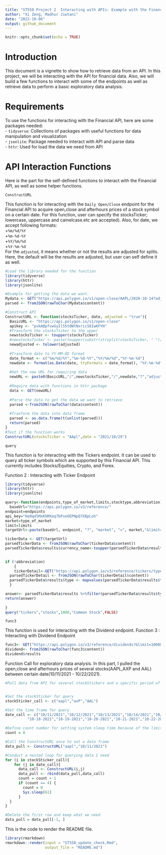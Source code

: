 ```yaml
---
title: "ST558 Project 2  Interacting with APIs: Example with the Financial API"
author: "Xi Zeng, Madhur Jiwtani"
date: "2022-10-06"
output: github_document
---
```


```r
knitr::opts_chunk$set(echo = TRUE)
```

# Introduction  
This document is a vignette to show how to retrieve data from an API. In this project, we will be interacting with the API for financial data. Also, we will build a few functions to interact with some of the endpoints as well as retrieve data to perform a basic exploratory data analysis.  

# Requirements  
To use the functions for interacting with the Financial API, here are some packages needed:  
- `tidyverse`: Collections of packages with useful functions for data manipulation and visualization  
- `jsonlite`: Package needed to interact with API and parse data  
- `httr`: Used for load the data we need from API  

# API Interaction Functions  
Here is the part for the self-defined functions to interact with the Financial API, as well as some helper functions.  

`ConstructURL`  

This function is for interacting with the `Daily Open/Close` endpoint for the Financial API to acquire open,close and afterhours prices of a stock symbol on a certain date. For this function, user can specify the stocksTicker; lowercase, uppercase and camelcase.etc are accepted). Also, for date, we accept following formats:  
+`%m/%d/%Y`  
+`%m-%d-%Y`  
+`%Y/%m/%d`  
+`%Y-%m-%d`  
For the `adjusted`, it means whether or not the results are adjusted for splits. Here, the default will be the results are adjusted, but user can self define it as well.  

```r
#Load the library needed for the function
library(tidyverse)
library(httr)
library(jsonlite)

#Example for getting the data we want.
Mydata <- GET("https://api.polygon.io/v1/open-close/AAPL/2020-10-14?adjusted=true&apiKey=pxkABpfvwGyIl55tOWtNxricS6IwKFYH")
parsed <- fromJSON(rawToChar(Mydata$content))

#Construct API
ConstructURL <- function(stocksTicker, date, adjusted = "true"){
  BasicURL <- "https://api.polygon.io/v1/open-close"
  apikey <- "pxkABpfvwGyIl55tOWtNxricS6IwKFYH"
  #Transform the stocksTicker to the upper 
  newstocksTicker <- toupper(stocksTicker)
  #newstocksTicker <- paste(toupper(substr(strsplit(stocksTicker, " ")[[1]],1,1)),collapse = "")
  newadjusted <- tolower(adjusted)
  
  #Transform date to YY-MM-DD format
  date_format <- c("%m/%d/%Y","%m-%d-%Y","%Y/%m/%d","%Y-%m-%d")
  newdate <- format(as.Date(date, tryFormats = date_format), "%Y-%m-%d")
  
  #Get the new URL for requiring data
  newURL <- paste0(BasicURL,"/",newstocksTicker,"/",newdate,"?","adjusted=",newadjusted,"&apiKey=",apikey)
  
  #Require data with functions in httr package
  data <- GET(newURL)
  
  #Parse the data to get the data we want to retrieve 
  parsed <-fromJSON(rawToChar(data$content))
  
  #Tranform the data into data frame
  parsed <- as.data.frame(t(unlist(parsed)))
  return(parsed)
}
#Test if the function works
ConstructURL(stocksTicker = "AApl",date = "2021/10/29")

```

`query`   

This function is for interacting with the Tickers endpoint. It can be used to query all ticker symbols which are supported by this Financial API. This currently includes Stocks/Equities, Crypto, and Forex.  

Function 2 : Interacting with Ticker Endpoint
```r
library(tidyverse)
library(httr)
library(jsonlite)

query<-function(endpoints,type_of_market,limits,stocktype,abbreviation){
  baseUrl="https://api.polygon.io/v3/reference/"
endpoint=endpoints
api_key="Ha9q45MxKhMXoq7bPseOEPNpQ7XBpLoh"
market=type_of_market
limit=limits
targetUrl<-paste(baseUrl, endpoint, "?", "market", "=", market,"&limit=",limit,"&apiKey=",api_key,sep="")

tickerData <- GET(targetUrl)
parsedTickerData <- fromJSON(rawToChar(tickerData$content))
parsedTickerData$results$currency_name<-toupper(parsedTickerData$results$currency_name)

  
if (!abbreviation)
    {
    tickerDetail<-GET("https://api.polygon.io/v3/reference/tickers/types?asset_class=stocks&apiKey=Ha9q45MxKhMXoq7bPseOEPNpQ7XBpLoh")
  parsedTickerDetail <- fromJSON(rawToChar(tickerDetail$content))
  parsedTickerData$results$type <- mapvalues(parsedTickerData$results$type, from=parsedTickerDetail$results$code,to=parsedTickerDetail$results$description)
  }

answer<- parsedTickerData$results %>%filter(parsedTickerData$results$type==stocktype)
return(answer)
 
}
query("tickers","stocks",1000,"Common Stock",FALSE)

```


`func3`  

This function is used for interacting with the Dividend endpoint.
Function 3 : Interacting with Dividend Endpoint


```r
func3<- GET("https://api.polygon.io/v3/reference/dividends?&limit=1000&apiKey=Ha9q45MxKhMXoq7bPseOEPNpQ7XBpLoh")
dividend<- fromJSON(rawToChar(func3$content))
dividend$results
```

Function Call for exploratory data analysis. In this part, I pulled the open,close and afterhours prices of several stocks(AAPL,AXP and AAL) between certain date(10/11/2021 - 10/22/2021).  


```r
#Pull data from API for several stockStickers and a specific period of time.


#Set the stockSticker for query
stockSticker_call <- c("aapl","axP","AAL")

#Set the time frame for query
date_call <- c("10/11/2021","10/12/2021","10/13/2021","10/14/2021","10/15/2021",
          "10-18-2021","10-19-2021","10-20-2021","10-21-2021","10-22-2021")

#Define count number for setting system sleep time because of the limits of API query.
count = 0

#Call the ConstructURL once to set a data frame
data_pull <- ConstructURL("aapl","10/11/2021")

#Conduct a nested loop for querying data I need
for (i in stockSticker_call){
    for (j in date_call){
      data_call <- ConstructURL(i,j)
      data_pull <- rbind(data_pull,data_call)
      count = count + 1
      if (count == 4) {
        count = 0
        Sys.sleep(61)
      }
  }
}

#Delete the first row and keep what we need
data_pull = data_pull[-1, ]
```


This is the code to render the README file.
```r
library(rmarkdown)
rmarkdown::render(input = "ST558_update_check.Rmd",
                  output_file = "README.md")
```
